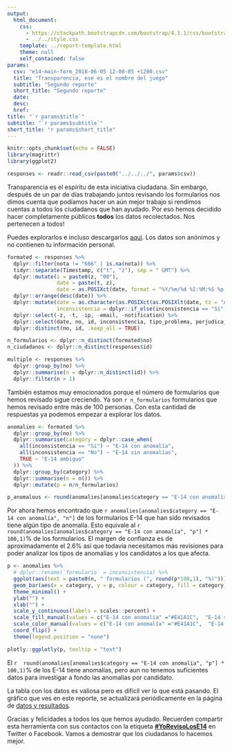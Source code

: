 ```yaml
---
output: 
  html_document:
    css: 
      - https://stackpath.bootstrapcdn.com/bootstrap/4.1.1/css/bootstrap.min.css
      - ../../style.css
    template: ../report-template.html
    theme: null
    self_contained: false
params:
  csv: "e14-main-form_2018-06-05 12-00-05 +1200.csv"
  title: "Transparencia, ese es el nombre del juego"
  subtitle: "Segundo reporte"
  short_title: "Segundo reporte"
  date:
  desc:
  href: 
title: "`r params$title`"  
subtitle: "`r params$subtitle`"
short_title: "r params$short_title"
---
```


```r
knitr::opts_chunk$set(echo = FALSE)
library(magrittr)
library(ggplot2)

responses <- readr::read_csv(paste0("../../../", params$csv))
```

Transparencia es el espíritu de esta iniciativa ciudadana. 
Sin embargo, después de un par de días trabajando juntos revisando los formularios nos dimos cuenta que podíamos hacer un aún mejor trabajo si rendimos cuentas a todos los ciudadanos que han ayudado.
Por eso hemos decidido hacer completamente públicos **todos** los datos recolectados. 
Nos pertenecen a todos! 

Puedes explorarlos e incluso descargarlos <a href="/datos#pills-formularios">aquí</a>. 
Los datos son anónimos y no contienen tu información personal. 

```r
formated <- responses %>%
  dplyr::filter(nota != "666" | is.na(nota)) %>%
  tidyr::separate(Timestamp, c("t", "z"), sep = " GMT") %>%
  dplyr::mutate(z = paste0(z, "00"), 
                date = paste(t, z), 
                date = as.POSIXct(date, format = "%Y/%m/%d %I:%M:%S %p %z")) %>%
  dplyr::arrange(desc(date)) %>%
  dplyr::mutate(date = as.character(as.POSIXct(as.POSIXlt(date, tz = "America/Bogota"), tz = "America/Bogota")),
                inconsistencia = dplyr::if_else(inconsistencia == "Sí", "Si", "No")) %>%
  dplyr::select(-z, -t, -ip, -email, -notification) %>%
  dplyr::select(date, no, id, inconsistencia, tipo_problema, perjudica_beneficia, candidato, n_votos, nota) %>%
  dplyr::distinct(no, id, .keep_all = TRUE)

n_formularios <- dplyr::n_distinct(formated$no)
n_ciudadanos <- dplyr::n_distinct(responses$id)

multiple <- responses %>%
  dplyr::group_by(no) %>%
  dplyr::summarise(n = dplyr::n_distinct(id)) %>%
  dplyr::filter(n > 1)
```


También estamos muy emocionados porque el número de formularios que hemos revisado sigue creciendo. 
Ya son `r n_formularios` formularios que hemos revisado entre más de 100 personas.
Con esta cantidad de respuestas ya podemos empezar a explorar los datos. 

```r


anomalies <- formated %>%
  dplyr::group_by(no) %>%
  dplyr::summarise(category = dplyr::case_when(
    all(inconsistencia == "Si") ~ "E-14 con anomalía", 
    all(inconsistencia == "No") ~ "E-14 sin anomalías", 
    TRUE ~ "E-14 ambiguo"
  )) %>%
  dplyr::group_by(category) %>%
  dplyr::summarise(n = n()) %>%
  dplyr::mutate(p = n/n_formularios)

p_anomalous <- round(anomalies[anomalies$category == "E-14 con anomalía", "n"],1)

```

Por ahora hemos encontrado que `r anomalies[anomalies$category == "E-14 con anomalía", "n"]` de los formularios E-14 que han sido revisados tiene algún tipo de anomalía. Esto equivale al `r  round(anomalies[anomalies$category == "E-14 con anomalía", "p"] * 100,1)`% de los formularios. 
El margen de confianza es de aproximadamente el 2.6% así que todavía necesitamos más revisiones para poder analizar los tipos de anomalías y los candidatos a los que afecta.

```r
p <- anomalies %>%
  # dplyr::rename(`formulario` = inconsistencia) %>%
  ggplot(aes(text = paste0(n, " formularios (", round(p*100,1), "%)"))) +
  geom_bar(aes(x = category, y = p, colour = category, fill = category), stat = "identity", show.legend = F) +
  theme_minimal() +
  ylab("") +
  xlab("") +
  scale_y_continuous(labels = scales::percent) +
  scale_fill_manual(values = c("E-14 con anomalía" ="#E41A1C",  "E-14 sin anomalías" = "#4DAF4A", "E-14 ambiguo" = "#377eb8")) +
  scale_color_manual(values = c("E-14 con anomalía" ="#E41A1C",  "E-14 sin anomalías" = "#4DAF4A", "E-14 ambiguo" = "#377eb8")) +
  coord_flip() +
  theme(legend.position = "none")

plotly::ggplotly(p, tooltip = "text")
```
<p class="text-muted pt-2 caption">El `r  round(anomalies[anomalies$category == "E-14 con anomalía", "p"] * 100,1)`% de los E-14 tiene anomalías, pero aun no tenemos suficientes datos para investigar a fondo las anomalías por candidato.</p>

La tabla con los datos es valiosa pero es difícil ver lo que está pasando. 
El gráfico que ves en este reporte, se actualizará periódicamente en la página de [datos y resultados](/datos).

Gracias y felicidades a todos los que hemos ayudado. 
Recuerden compartir esta herramienta con sus contactos con la etiqueta [**#YoRevisoLosE14**](https://twitter.com/intent/tweet?text=Ayuda%20a%20saber%20si%20hubo%20fraude%20con%20los%20E-14&hashtags=YoRevisoLosE14,FraudeElectoral&url=http%3A%2F%2Frevisar-e14.com) en Twitter o Facebook. Vamos a demostrar que los ciudadanos lo hacemos mejor.

<div class="sharethis-inline-share-buttons pb-5 pt-4" id="share" data-description="data-description"></div>


